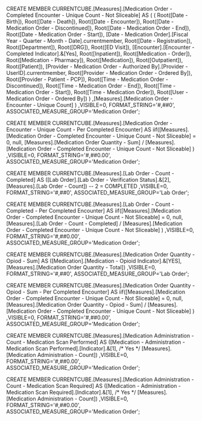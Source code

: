 

CREATE MEMBER CURRENTCUBE.[Measures].[Medication Order - Completed Encounter - Unique Count - Not Sliceable] AS 
( 
	(
		Root([Date - Birth]),
		Root([Date - Death]),
		Root([Date - Encounter]),
		Root([Date - Medication Order - Discontinued]),
		Root([Date - Medication Order - End]),
		Root([Date - Medication Order - Start]),
		[Date - Medication Order].[Fiscal Year - Quarter - Month - Date].currentmember,
		Root([Date - Registration]),
		Root([Department]),
		Root([DRG]),
		Root([ED Visit]),
		[Encounter].[Encounter - Completed Indicator].&[Yes],
		Root([Inpatient]),
		Root([Medication - Order]),
		Root([Medication - Pharmacy]),
		Root([Medication]),
		Root([Outpatient]),
		Root([Patient]),
		[Provider - Medication Order - Authorized By].[Provider - UserID].currentmember,
		Root([Provider - Medication Order - Ordered By]),
		Root([Provider - Patient - PCP]),
		Root([Time - Medication Order - Discontinued]),
		Root([Time - Medication Order - End]),
		Root([Time - Medication Order - Start]),
		Root([Time - Medication Order]),
		Root([User - Medication Order - Ordered By])
	)
	,[Measures].[Medication Order - Encounter - Unique Count]
)
,VISIBLE=0, FORMAT_STRING='#,##0', ASSOCIATED_MEASURE_GROUP='Medication Order';


CREATE MEMBER CURRENTCUBE.[Measures].[Medication Order - Encounter - Unique Count - Per Completed Encounter] AS 
iif([Measures].[Medication Order - Completed Encounter - Unique Count - Not Sliceable] = 0,
	null,
	[Measures].[Medication Order Quantity - Sum] / [Measures].[Medication Order - Completed Encounter - Unique Count - Not Sliceable]
)
,VISIBLE=0, FORMAT_STRING='#,##0.00', ASSOCIATED_MEASURE_GROUP='Medication Order';


CREATE MEMBER CURRENTCUBE.[Measures].[Lab Order - Count - Completed] AS 
([Lab Order].[Lab Order - Verification Status].&[2], [Measures].[Lab Order - Count])  -- 2 = COMPLETED
,VISIBLE=0, FORMAT_STRING='#,##0', ASSOCIATED_MEASURE_GROUP='Lab Order';


CREATE MEMBER CURRENTCUBE.[Measures].[Lab Order - Count - Completed - Per Completed Encounter] AS 
iif([Measures].[Medication Order - Completed Encounter - Unique Count - Not Sliceable] = 0,
	null,
	[Measures].[Lab Order - Count - Completed] / [Measures].[Medication Order - Completed Encounter - Unique Count - Not Sliceable]
)
,VISIBLE=0, FORMAT_STRING='#,##0.00', ASSOCIATED_MEASURE_GROUP='Medication Order';


CREATE MEMBER CURRENTCUBE.[Measures].[Medication Order Quantity - Opiod - Sum] AS 
([Medication].[Medication - Opioid Indicator].&[YES], [Measures].[Medication Order Quantity - Total])
,VISIBLE=0, FORMAT_STRING='#,##0', ASSOCIATED_MEASURE_GROUP='Lab Order';


CREATE MEMBER CURRENTCUBE.[Measures].[Medication Order Quantity - Opiod - Sum - Per Completed Encounter] AS 
iif([Measures].[Medication Order - Completed Encounter - Unique Count - Not Sliceable] = 0,
	null,
	[Measures].[Medication Order Quantity - Opiod - Sum] / [Measures].[Medication Order - Completed Encounter - Unique Count - Not Sliceable]
)
,VISIBLE=0, FORMAT_STRING='#,##0.00', ASSOCIATED_MEASURE_GROUP='Medication Order';


CREATE MEMBER CURRENTCUBE.[Measures].[Medication Administration - Count - Medication Scan Performed] AS 
([Medication - Administration - Medication Scan Performed].[Indicator].&[1], /* Yes */ [Measures].[Medication Administration - Count])
,VISIBLE=0, FORMAT_STRING='#,##0.00', ASSOCIATED_MEASURE_GROUP='Medication Order';


CREATE MEMBER CURRENTCUBE.[Measures].[Medication Administration - Count - Medication Scan Required] AS 
([Medication - Administration - Medication Scan Required].[Indicator].&[1], /* Yes */ [Measures].[Medication Administration - Count])
,VISIBLE=0, FORMAT_STRING='#,##0.00', ASSOCIATED_MEASURE_GROUP='Medication Order';

